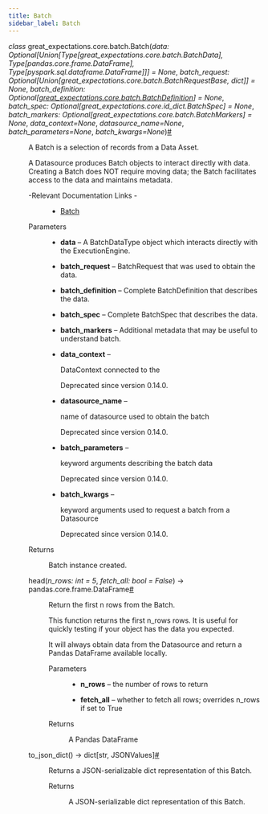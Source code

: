 ```yaml
---
title: Batch
sidebar_label: Batch
---
```


<section class="sphinx-api-doc" id="batch">

<dl class="py class">
<dt class="sig sig-object py" id="great_expectations.core.batch.Batch">
<em class="property"><span class="pre">class</span><span class="w"> </span></em><span class="sig-prename descclassname"><span class="pre">great_expectations.core.batch.</span></span><span class="sig-name descname"><span class="pre">Batch</span></span><span class="sig-paren">(</span><em class="sig-param"><span class="n"><span class="pre">data</span></span><span class="p"><span class="pre">:</span></span><span class="w"> </span><span class="n"><span class="pre">Optional</span><span class="p"><span class="pre">[</span></span><span class="pre">Union</span><span class="p"><span class="pre">[</span></span><span class="pre">Type</span><span class="p"><span class="pre">[</span></span><span class="pre">great_expectations.core.batch.BatchData</span><span class="p"><span class="pre">]</span></span><span class="p"><span class="pre">,</span></span><span class="w"> </span><span class="pre">Type</span><span class="p"><span class="pre">[</span></span><span class="pre">pandas.core.frame.DataFrame</span><span class="p"><span class="pre">]</span></span><span class="p"><span class="pre">,</span></span><span class="w"> </span><span class="pre">Type</span><span class="p"><span class="pre">[</span></span><span class="pre">pyspark.sql.dataframe.DataFrame</span><span class="p"><span class="pre">]</span></span><span class="p"><span class="pre">]</span></span><span class="p"><span class="pre">]</span></span></span><span class="w"> </span><span class="o"><span class="pre">=</span></span><span class="w"> </span><span class="default_value"><span class="pre">None</span></span></em>, <em class="sig-param"><span class="n"><span class="pre">batch_request</span></span><span class="p"><span class="pre">:</span></span><span class="w"> </span><span class="n"><span class="pre">Optional</span><span class="p"><span class="pre">[</span></span><span class="pre">Union</span><span class="p"><span class="pre">[</span></span><span class="pre">great_expectations.core.batch.BatchRequestBase</span><span class="p"><span class="pre">,</span></span><span class="w"> </span><span class="pre">dict</span><span class="p"><span class="pre">]</span></span><span class="p"><span class="pre">]</span></span></span><span class="w"> </span><span class="o"><span class="pre">=</span></span><span class="w"> </span><span class="default_value"><span class="pre">None</span></span></em>, <em class="sig-param"><span class="n"><span class="pre">batch_definition</span></span><span class="p"><span class="pre">:</span></span><span class="w"> </span><span class="n"><span class="pre">Optional</span><span class="p"><span class="pre">[</span></span><a class="reference internal" href="https://docs.greatexpectations.io/docs/0.17.23/reference/api/core/batch/BatchDefinition_class#great_expectations.core.batch.BatchDefinition" title="great_expectations.core.batch.BatchDefinition"><span class="pre">great_expectations.core.batch.BatchDefinition</span></a><span class="p"><span class="pre">]</span></span></span><span class="w"> </span><span class="o"><span class="pre">=</span></span><span class="w"> </span><span class="default_value"><span class="pre">None</span></span></em>, <em class="sig-param"><span class="n"><span class="pre">batch_spec</span></span><span class="p"><span class="pre">:</span></span><span class="w"> </span><span class="n"><span class="pre">Optional</span><span class="p"><span class="pre">[</span></span><span class="pre">great_expectations.core.id_dict.BatchSpec</span><span class="p"><span class="pre">]</span></span></span><span class="w"> </span><span class="o"><span class="pre">=</span></span><span class="w"> </span><span class="default_value"><span class="pre">None</span></span></em>, <em class="sig-param"><span class="n"><span class="pre">batch_markers</span></span><span class="p"><span class="pre">:</span></span><span class="w"> </span><span class="n"><span class="pre">Optional</span><span class="p"><span class="pre">[</span></span><span class="pre">great_expectations.core.batch.BatchMarkers</span><span class="p"><span class="pre">]</span></span></span><span class="w"> </span><span class="o"><span class="pre">=</span></span><span class="w"> </span><span class="default_value"><span class="pre">None</span></span></em>, <em class="sig-param"><span class="n"><span class="pre">data_context</span></span><span class="o"><span class="pre">=</span></span><span class="default_value"><span class="pre">None</span></span></em>, <em class="sig-param"><span class="n"><span class="pre">datasource_name</span></span><span class="o"><span class="pre">=</span></span><span class="default_value"><span class="pre">None</span></span></em>, <em class="sig-param"><span class="n"><span class="pre">batch_parameters</span></span><span class="o"><span class="pre">=</span></span><span class="default_value"><span class="pre">None</span></span></em>, <em class="sig-param"><span class="n"><span class="pre">batch_kwargs</span></span><span class="o"><span class="pre">=</span></span><span class="default_value"><span class="pre">None</span></span></em><span class="sig-paren">)</span><a class="headerlink" href="#great_expectations.core.batch.Batch" title="Permalink to this definition">#</a>
</dt>
<dd>
<p>A Batch is a selection of records from a Data Asset.</p>
<p>A Datasource produces Batch objects to interact directly with data. Creating
a Batch does NOT require moving data; the Batch facilitates access to the
data and maintains metadata.</p>
<dl class="simple">
<dt>-Relevant Documentation Links
-</dt>
<dd><ul class="simple">
<li><p><a class="reference external" href="https://docs.greatexpectations.io/docs/terms/batch/">Batch</a></p></li>
</ul>
</dd>
</dl>
<dl class="field-list simple">
<dt class="field-odd">Parameters</dt>
<dd class="field-odd"><ul class="simple">
<li><p><strong>data</strong> – A BatchDataType object which interacts directly with the
ExecutionEngine.</p></li>
<li><p><strong>batch_request</strong> – BatchRequest that was used to obtain the data.</p></li>
<li><p><strong>batch_definition</strong> – Complete BatchDefinition that describes the data.</p></li>
<li><p><strong>batch_spec</strong> – Complete BatchSpec that describes the data.</p></li>
<li><p><strong>batch_markers</strong> – Additional metadata that may be useful to understand
batch.</p></li>
<li><p><strong>data_context</strong> – <p>DataContext connected to the</p></p></li>
<div class="deprecated">
<p><span class="versionmodified deprecated">Deprecated since version 0.14.0.</span></p>
</div>
<li><p><strong>datasource_name</strong> – <p>name of datasource used to obtain the batch</p></p></li>
<div class="deprecated">
<p><span class="versionmodified deprecated">Deprecated since version 0.14.0.</span></p>
</div>
<li><p><strong>batch_parameters</strong> – <p>keyword arguments describing the batch data</p></p></li>
<div class="deprecated">
<p><span class="versionmodified deprecated">Deprecated since version 0.14.0.</span></p>
</div>
<li><p><strong>batch_kwargs</strong> – <p>keyword arguments used to request a batch from a Datasource</p></p></li>
<div class="deprecated">
<p><span class="versionmodified deprecated">Deprecated since version 0.14.0.</span></p>
</div>
</ul>
</dd>
<dt class="field-even">Returns</dt>
<dd class="field-even">
<p>Batch instance created.</p>
</dd>
</dl>
<dl class="py method">
<dt class="sig sig-object py" id="great_expectations.core.batch.Batch.head">
<span class="sig-name descname"><span class="pre">head</span></span><span class="sig-paren">(</span><em class="sig-param"><span class="n"><span class="pre">n_rows</span></span><span class="p"><span class="pre">:</span></span><span class="w"> </span><span class="n"><span class="pre">int</span></span><span class="w"> </span><span class="o"><span class="pre">=</span></span><span class="w"> </span><span class="default_value"><span class="pre">5</span></span></em>, <em class="sig-param"><span class="n"><span class="pre">fetch_all</span></span><span class="p"><span class="pre">:</span></span><span class="w"> </span><span class="n"><span class="pre">bool</span></span><span class="w"> </span><span class="o"><span class="pre">=</span></span><span class="w"> </span><span class="default_value"><span class="pre">False</span></span></em><span class="sig-paren">)</span> <span class="sig-return"><span class="sig-return-icon">→</span> <span class="sig-return-typehint"><span class="pre">pandas.core.frame.DataFrame</span></span></span><a class="headerlink" href="#great_expectations.core.batch.Batch.head" title="Permalink to this definition">#</a>
</dt>
<dd>
<p>Return the first n rows from the Batch.</p>
<p>This function returns the first n_rows rows. It is useful for quickly testing
if your object has the data you expected.</p>
<p>It will always obtain data from the Datasource and return a Pandas
DataFrame available locally.</p>
<dl class="field-list simple">
<dt class="field-odd">Parameters</dt>
<dd class="field-odd"><ul class="simple">
<li><p><strong>n_rows</strong> – the number of rows to return</p></li>
<li><p><strong>fetch_all</strong> – whether to fetch all rows; overrides n_rows if set to True</p></li>
</ul>
</dd>
<dt class="field-even">Returns</dt>
<dd class="field-even">
<p>A Pandas DataFrame</p>
</dd>
</dl>
</dd></dl>
<dl class="py method">
<dt class="sig sig-object py" id="great_expectations.core.batch.Batch.to_json_dict">
<span class="sig-name descname"><span class="pre">to_json_dict</span></span><span class="sig-paren">(</span><span class="sig-paren">)</span> <span class="sig-return"><span class="sig-return-icon">→</span> <span class="sig-return-typehint"><span class="pre">dict</span><span class="p"><span class="pre">[</span></span><span class="pre">str</span><span class="p"><span class="pre">,</span></span><span class="w"> </span><span class="pre">JSONValues</span><span class="p"><span class="pre">]</span></span></span></span><a class="headerlink" href="#great_expectations.core.batch.Batch.to_json_dict" title="Permalink to this definition">#</a>
</dt>
<dd>
<p>Returns a JSON-serializable dict representation of this Batch.</p>
<dl class="field-list simple">
<dt class="field-odd">Returns</dt>
<dd class="field-odd">
<p>A JSON-serializable dict representation of this Batch.</p>
</dd>
</dl>
</dd></dl>
</dd></dl>
</section>
